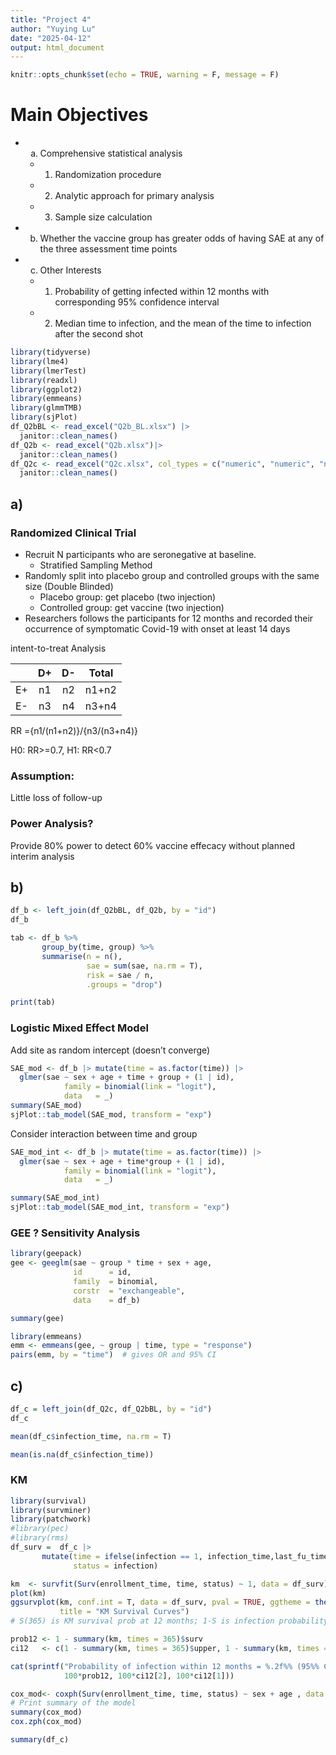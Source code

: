 ```yaml
---
title: "Project 4"
author: "Yuying Lu"
date: "2025-04-12"
output: html_document
---
```


```r
knitr::opts_chunk$set(echo = TRUE, warning = F, message = F)
```

# Main Objectives

-   

    a)  Comprehensive statistical analysis

    -   

        1)  Randomization procedure

    -   

        2)  Analytic approach for primary analysis

    -   

        3)  Sample size calculation

-   

    b)  Whether the vaccine group has greater odds of having SAE at any of the three assessment time points

-   

    c)  Other Interests

    -   

        1)  Probability of getting infected within 12 months with corresponding 95% confidence interval

    -   

        2)  Median time to infection, and the mean of the time to infection after the second shot

```r
library(tidyverse)
library(lme4)
library(lmerTest)
library(readxl)
library(ggplot2)
library(emmeans)
library(glmmTMB)
library(sjPlot)
df_Q2bBL <- read_excel("Q2b_BL.xlsx") |> 
  janitor::clean_names()
df_Q2b <- read_excel("Q2b.xlsx")|> 
  janitor::clean_names()
df_Q2c <- read_excel("Q2c.xlsx", col_types = c("numeric", "numeric", "numeric","numeric", "numeric"))|> 
  janitor::clean_names()
```

## a)

### Randomized Clinical Trial

-   Recruit N participants who are seronegative at baseline.
    -   Stratified Sampling Method
    
-   Randomly split into placebo group and controlled groups with the same size (Double Blinded)
    -   Placebo group: get placebo (two injection)
    -   Controlled group: get vaccine (two injection)

-   Researchers follows the participants for 12 months and recorded their occurrence of symptomatic Covid-19 with onset at least 14 days


intent-to-treat Analysis

|     | D+  | D-  |Total|
|:---:|:---:|:---:|:---:|
| E+  | n1  | n2  | n1+n2|
| E-  | n3  | n4  | n3+n4| 


RR ={n1/(n1+n2)}/{n3/(n3+n4)}

H0: RR>=0.7, H1: RR<0.7


### Assumption: 

Little loss of follow-up


### Power Analysis?

Provide 80% power to detect 60% vaccine effecacy without planned interim analysis


## b)

```r
df_b <- left_join(df_Q2bBL, df_Q2b, by = "id")
df_b
```

```r
tab <- df_b %>%
       group_by(time, group) %>%
       summarise(n = n(),
                 sae = sum(sae, na.rm = T),
                 risk = sae / n,
                 .groups = "drop")

print(tab)
```

### Logistic Mixed Effect Model

Add site as random intercept (doesn't converge)

```r
SAE_mod <- df_b |> mutate(time = as.factor(time)) |> 
  glmer(sae ~ sex + age + time + group + (1 | id),
            family = binomial(link = "logit"), 
            data   = _)
summary(SAE_mod)        
sjPlot::tab_model(SAE_mod, transform = "exp")  
```

Consider interaction between time and group

```r
SAE_mod_int <- df_b |> mutate(time = as.factor(time)) |> 
  glmer(sae ~ sex + age + time*group + (1 | id),
            family = binomial(link = "logit"), 
            data   = _)

summary(SAE_mod_int)
sjPlot::tab_model(SAE_mod_int, transform = "exp")  
```

### GEE ? Sensitivity Analysis

```r
library(geepack)
gee <- geeglm(sae ~ group * time + sex + age,
              id      = id,
              family  = binomial,
              corstr  = "exchangeable",
              data    = df_b)

summary(gee)
```

```r
library(emmeans)
emm <- emmeans(gee, ~ group | time, type = "response")
pairs(emm, by = "time")  # gives OR and 95% CI
```

## c)

```r
df_c = left_join(df_Q2c, df_Q2bBL, by = "id")
df_c
```

```r
mean(df_c$infection_time, na.rm = T)

mean(is.na(df_c$infection_time))
```

### KM

```r
library(survival)
library(survminer)
library(patchwork)
#library(pec)
#library(rms)
df_surv =  df_c |> 
       mutate(time = ifelse(infection == 1, infection_time,last_fu_time),
              status = infection)

km  <- survfit(Surv(enrollment_time, time, status) ~ 1, data = df_surv)
plot(km)
ggsurvplot(km, conf.int = T, data = df_surv, pval = TRUE, ggtheme = theme_minimal(),
           title = "KM Survival Curves")
# S(365) is KM survival prob at 12 months; 1‑S is infection probability

prob12 <- 1 - summary(km, times = 365)$surv
ci12   <- c(1 - summary(km, times = 365)$upper, 1 - summary(km, times = 365)$lower)

cat(sprintf("Probability of infection within 12 months = %.2f%% (95%% CI %.2f – %.2f%%)\n",
            100*prob12, 100*ci12[2], 100*ci12[1]))
```

```r
cox_mod<- coxph(Surv(enrollment_time, time, status) ~ sex + age , data = df_surv)
# Print summary of the model
summary(cox_mod)
cox.zph(cox_mod)
```

```r
summary(df_c)
```
